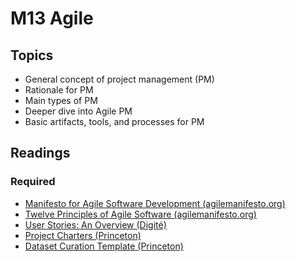 # M13 Agile

## Topics
- General concept of project management (PM)
- Rationale for PM
- Main types of PM
- Deeper dive into Agile PM
- Basic artifacts, tools, and processes for PM

## Readings

### Required

<ul>
<li><a target="_new" href="https://agilemanifesto.org/">Manifesto for Agile Software Development (agilemanifesto.org)</a></li>
<li><a target="_new" href="https://agilemanifesto.org/principles.html">Twelve Principles of Agile Software (agilemanifesto.org)</a></li>
<li><a target="_new" href="https://www.digite.com/agile/user-stories/">User Stories: An Overview (Digit&eacute;)</a></li>
<li><a target="_new" href="https://cdh.princeton.edu/research/project-management/charters/">Project Charters (Princeton)</a></li>
<li><a target="_new" href="https://cdh.princeton.edu/documents/11/dataset_curation_charter_template_(2).pdf">Dataset Curation Template (Princeton)</a></li>
</ul>

<!--
### Optional
-->
